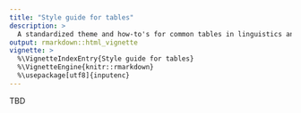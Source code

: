 ```yaml
---
title: "Style guide for tables"
description: >
  A standardized theme and how-to's for common tables in linguistics and adjacent fields.
output: rmarkdown::html_vignette
vignette: >
  %\VignetteIndexEntry{Style guide for tables}
  %\VignetteEngine{knitr::rmarkdown}
  %\usepackage[utf8]{inputenc}
---
```


TBD
